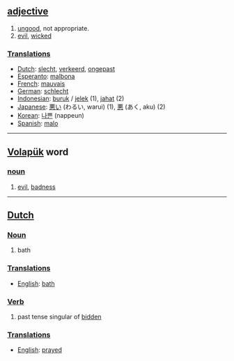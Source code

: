 == [[adjective]] ==
# [[ungood]], not appropriate.
# [[evil]], [[wicked]]

===[[Translation]]s===

*[[Dutch]]: [[slecht]], [[verkeerd]], [[ongepast]]
*[[Esperanto]]: [[malbona]]
*[[French]]: [[mauvais]]
*[[German]]: [[schlecht]]
*[[Indonesian]]: [[buruk]] / [[jelek]] (1), [[jahat]] (2)
*[[Japanese]]: [[悪い]] (わるい, warui) (1), [[悪]] (あく, aku) (2)
*[[Korean]]: [[나쁜]] (nappeun)
*[[Spanish]]: [[malo]]

----

== [[Volapük]] word == 
=== [[noun]] ===
# [[evil]], [[badness]]

----

==[[Dutch]]==

===[[Noun]]===

#bath

===[[Translation]]s===

*[[English]]: [[bath]]

===[[Verb]]===

# past tense singular of [[bidden]]

===[[Translation]]s===

*[[English]]: [[prayed]]